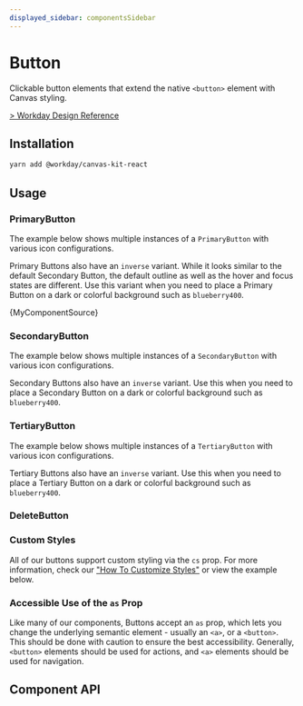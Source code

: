 ```yaml
---
displayed_sidebar: componentsSidebar
---
```



# Button

Clickable button elements that extend the native `<button>` element with Canvas styling.

[> Workday Design Reference](https://design.workday.com/components/buttons/buttons)

## Installation

```sh
yarn add @workday/canvas-kit-react
```

## Usage

### PrimaryButton

The example below shows multiple instances of a `PrimaryButton` with various icon configurations.

Primary Buttons also have an `inverse` variant. While it looks similar to the default Secondary
Button, the default outline as well as the hover and focus states are different. Use this variant
when you need to place a Primary Button on a dark or colorful background such as `blueberry400`.

<CodeBlock language="jsx">{MyComponentSource}</CodeBlock>

<Primary />

### SecondaryButton

The example below shows multiple instances of a `SecondaryButton` with various icon configurations.

Secondary Buttons also have an `inverse` variant. Use this when you need to place a Secondary Button
on a dark or colorful background such as `blueberry400`.

### TertiaryButton

The example below shows multiple instances of a `TertiaryButton` with various icon configurations.

Tertiary Buttons also have an `inverse` variant. Use this when you need to place a Tertiary Button
on a dark or colorful background such as `blueberry400`.

### DeleteButton

### Custom Styles

All of our buttons support custom styling via the `cs` prop. For more information, check our
["How To Customize Styles"](https://workday.github.io/canvas-kit/?path=/docs/styling-how-to-customize-styles--page)
or view the example below.

### Accessible Use of the `as` Prop

Like many of our components, Buttons accept an `as` prop, which lets you change the underlying
semantic element - usually an `<a>`, or a `<button>`. This should be done with caution to ensure the
best accessibility. Generally, `<button>` elements should be used for actions, and `<a>` elements
should be used for navigation.

## Component API
